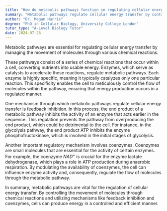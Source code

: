 ```yaml
---
title: "How do metabolic pathways function in regulating cellular energy transfer?"
summary: "Metabolic pathways regulate cellular energy transfer by controlling the flow of molecules through chemical reactions."
author: "Dr. Megan Harris"
degree: "PhD in Cellular Biology, University College London"
tutor_type: "A-Level Biology Tutor"
date: 2024-07-26
---
```


Metabolic pathways are essential for regulating cellular energy transfer by managing the movement of molecules through various chemical reactions.

These pathways consist of a series of chemical reactions that occur within a cell, converting nutrients into usable energy. Enzymes, which serve as catalysts to accelerate these reactions, regulate metabolic pathways. Each enzyme is highly specific, meaning it typically catalyzes only one particular reaction. This specificity enables the cell to meticulously control the flow of molecules within the pathway, ensuring that energy production occurs in a regulated manner.

One mechanism through which metabolic pathways regulate cellular energy transfer is feedback inhibition. In this process, the end product of a metabolic pathway inhibits the activity of an enzyme that acts earlier in the sequence. This regulation prevents the pathway from overproducing the end product, which could be detrimental to the cell. For instance, in the glycolysis pathway, the end product ATP inhibits the enzyme phosphofructokinase, which is involved in the initial stages of glycolysis.

Another important regulatory mechanism involves coenzymes. Coenzymes are small molecules that are essential for the activity of certain enzymes. For example, the coenzyme $NAD^+$ is crucial for the enzyme lactate dehydrogenase, which plays a role in ATP production during anaerobic respiration. By modulating the availability of coenzymes, the cell can influence enzyme activity and, consequently, regulate the flow of molecules through the metabolic pathway.

In summary, metabolic pathways are vital for the regulation of cellular energy transfer. By controlling the movement of molecules through chemical reactions and utilizing mechanisms like feedback inhibition and coenzymes, cells can produce energy in a controlled and efficient manner.
    